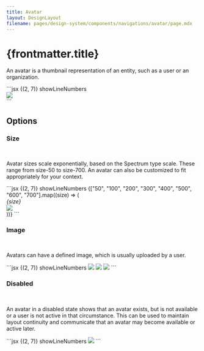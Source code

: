 ```yaml
---
title: Avatar
layout: DesignLayout
filename: pages/design-system/components/navigations/avatar/page.mdx
---
```



# {frontmatter.title}

An avatar is a thumbnail representation of an entity, such as a user or an organization.

<MainView />

<CodeView>
  <CodeViewItem title="Sapa">
    ```jsx {(2, 7)} showLineNumbers
    <div>
      <Avatar size="300">
        <img src="https://avatars.githubusercontent.com/u/591983?v=4" />
      </Avatar>
    </div>
    <div>
      <Avatar
        style={{
          backgroundImage: "linear-gradient(90deg, #FF008C 0%, #FF8C00 100%)",
        }}
      />
    </div>
    ```
  </CodeViewItem>
</CodeView>

## Options

### Size

<SizeView />

&nbsp;

Avatar sizes scale exponentially, based on the Spectrum type scale.
These range from size-50 to size-700. An avatar can also be
customized to fit appropriately for your context.

<CodeView>
  <CodeViewItem title="Sapa">
    ```jsx {(2, 7)} showLineNumbers
    {["50", "100", "200", "300", "400", "500", "600", "700"].map((size) => (
      <div style={{ display: "flex" }}>
        <div style={{ flex: "none", width: 100 }}>
          <em>{size}</em>
        </div>
        <Avatar size={size}>
          <img src="https://avatars.githubusercontent.com/u/591983?v=4" />
        </Avatar>
      </div>
    ))}
    ```
  </CodeViewItem>
</CodeView>

### Image

<ImageView />

&nbsp;

Avatars can have a defined image, which is usually uploaded by a user.

<CodeView>
  <CodeViewItem title="Sapa">
    ```jsx {(2, 7)} showLineNumbers
    <Avatar>
      <img src="https://avatars.githubusercontent.com/u/591983?v=4" />
    </Avatar>
    <Avatar>
      <img src="https://avatars.githubusercontent.com/u/591983?v=4" />
    </Avatar>
    <Avatar>
      <img src="https://avatars.githubusercontent.com/u/591983?v=4" />
    </Avatar>
    ```
  </CodeViewItem>
</CodeView>

### Disabled

<DisabledView />

&nbsp;

An avatar in a disabled state shows that an avatar exists, but is not
available or a user is not active in that circumstance. This can be
used to maintain layout continuity and communicate that an avatar may
become available or active later.

<CodeView>
  <CodeViewItem title="Sapa">
    ```jsx {(2, 7)} showLineNumbers
    <Avatar disabled>
      <img src="https://avatars.githubusercontent.com/u/591983?v=4" />
    </Avatar>
    ```
  </CodeViewItem>
</CodeView>
